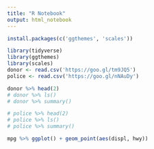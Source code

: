 ```yaml
---
title: "R Notebook"
output: html_notebook
---
```



```r
install.packages(c('ggthemes', 'scales'))
```

```r
library(tidyverse)
library(ggthemes)
library(scales)
donor <- read.csv('https://goo.gl/tm9JQ5')
police <- read.csv('https://goo.gl/nNAuDy')

donor %>% head(2)
# donor %>% ls()
# donor %>% summary()

# police %>% head(2)
# police %>% ls()
# police %>% summary()
```

```r
mpg %>% ggplot() + geom_point(aes(displ, hwy))
```

